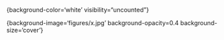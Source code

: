 :::: columns
::: {.column width="40%"}
:::
  
::: {.column width="60%"}
:::
::::
  
:::: aside
::::
  
<p style="color:black"></p>
  
<p style="font-size:80%"></p>
  
{background-color='white' visibility="uncounted"}

{background-image='figures/x.jpg' background-opacity=0.4 background-size='cover'}

